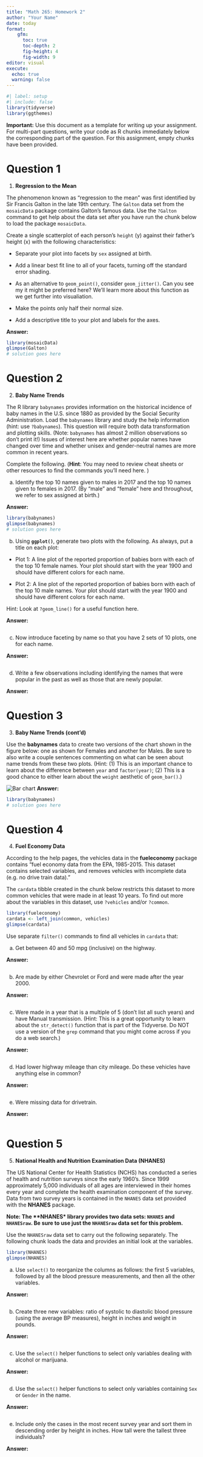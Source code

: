```yaml
---
title: "Math 265: Homework 2"
author: "Your Name"
date: today
format: 
    gfm: 
      toc: true
      toc-depth: 2
      fig-height: 4
      fig-width: 9
editor: visual
execute: 
  echo: true
  warning: false
---
```


```r
#| label: setup
#| include: false
library(tidyverse)
library(ggthemes)
```

**Important:** Use this document as a template for writing up your assignment. For multi-part questions, write your code as R chunks immediately below the corresponding part of the question. For this assignment, empty chunks have been provided.

# Question 1

1.  **Regression to the Mean**

The phenomenon known as "regression to the mean" was first identified by Sir Francis Galton in the late 19th century. The `Galton` data set from the `mosaicData` package contains Galton's famous data. Use the `?Galton` command to get help about the data set after you have run the chunk below to load the package `mosaicData`.

Create a single scatterplot of each person's `height` (y) against their father's height (x) with the following characteristics:

-   Separate your plot into facets by `sex` assigned at birth.

-   Add a linear best fit line to all of your facets, turning off the standard error shading.

-   As an alternative to `geom_point()`, consider `geom_jitter()`. Can you see my it might be preferred here? We'll learn more about this function as we get further into visualiation.

-   Make the points only half their normal size.

-   Add a descriptive title to your plot and labels for the axes.

**Answer:**

```r
library(mosaicData)
glimpse(Galton)
# solution goes here

```

# Question 2

2.  **Baby Name Trends**

The R library `babynames` provides information on the historical incidence of baby names in the U.S. since 1880 as provided by the Social Security Administration. Load the `babynames` library and study the help information (hint: use `?babynames`). This question will require both data transformation and plotting skills. (Note: `babynames` has almost 2 million observations so don't print it!) Issues of interest here are whether popular names have changed over time and whether unisex and gender-neutral names are more common in recent years.

Complete the following. (**Hint**: You may need to review cheat sheets or other resources to find the commands you'll need here. )

a.  Identify the top 10 names given to males in 2017 and the top 10 names given to females in 2017. (By "male" and "female" here and throughout, we refer to sex assigned at birth.)

**Answer:**

```r
library(babynames)
glimpse(babynames)
# solution goes here

```

b.  Using **`ggplot()`**, generate two plots with the following. As always, put a title on each plot:

-   Plot 1: A line plot of the reported proportion of babies born with each of the top 10 female names. Your plot should start with the year 1900 and should have different colors for each name.

-   Plot 2: A line plot of the reported proportion of babies born with each of the top 10 male names. Your plot should start with the year 1900 and should have different colors for each name.

Hint: Look at `?geom_line()` for a useful function here.

**Answer:**

```r

```

c.  Now introduce faceting by name so that you have 2 sets of 10 plots, one for each name.

**Answer:**

```r

```

d.  Write a few observations including identifying the names that were popular in the past as well as those that are newly popular.

**Answer:**

# Question 3

3.  **Baby Name Trends (cont'd)**

Use the **babynames** data to create two versions of the chart shown in the figure below: one as shown for Females and another for Males. Be sure to also write a couple sentences commenting on what can be seen about name trends from these two plots. (Hint: (1) This is an important chance to learn about the difference between `year` and `factor(year)`; (2) This is a good chance to either learn about the `weight` aesthetic of `geom_bar()`.)

![Bar chart](figs/names_chart.png) **Answer:**

```r
library(babynames)
# solution goes here

```

# Question 4

4.  **Fuel Economy Data**

According to the help pages, the vehicles data in the **fueleconomy** package contains "fuel economy data from the EPA, 1985-2015. This dataset contains selected variables, and removes vehicles with incomplete data (e.g. no drive train data)."

The `cardata` tibble created in the chunk below restricts this dataset to more common vehicles that were made in at least 10 years. To find out more about the variables in this dataset, use `?vehicles` and/or `?common`.

```r
library(fueleconomy)
cardata <- left_join(common, vehicles)
glimpse(cardata)
```

Use separate `filter()` commands to find all vehicles in `cardata` that:

a.  Get between 40 and 50 mpg (inclusive) on the highway.

**Answer:**

```r

```

b.  Are made by either Chevrolet or Ford and were made after the year 2000.

**Answer:**

```r

```

c.  Were made in a year that is a multiple of 5 (don't list all such years) and have Manual transmission. (Hint: This is a great opportunity to learn about the `str_detect()` function that is part of the Tidyverse. Do NOT use a version of the `grep` command that you might come across if you do a web search.)

**Answer:**

```r

```

d.  Had lower highway mileage than city mileage. Do these vehicles have anything else in common?

**Answer:**

```r

```

e.  Were missing data for drivetrain.

**Answer:**

```r

```

# Question 5

5.  **National Health and Nutrition Examination Data (NHANES)**

The US National Center for Health Statistics (NCHS) has conducted a series of health and nutrition surveys since the early 1960's. Since 1999 approximately 5,000 individuals of all ages are interviewed in their homes every year and complete the health examination component of the survey. Data from two survey years is contained in the `NHANES` data set provided with the **NHANES** package.

**Note: The \*\*NHANES\* library provides two data sets: `NHANES` and `NHANESraw`. Be sure to use just the `NHANESraw` data set for this problem.**

Use the `NHANESraw` data set to carry out the following separately. The following chunk loads the data and provides an initial look at the variables.

```r
library(NHANES)
glimpse(NHANES)
```

a.  Use `select()` to reorganize the columns as follows: the first 5 variables, followed by all the blood pressure measurements, and then all the other variables.

**Answer:**

```r

```

b.  Create three new variables: ratio of systolic to diastolic blood pressure (using the average BP measures), height in inches and weight in pounds.

**Answer:**

```r

```

c.  Use the `select()` helper functions to select only variables dealing with alcohol or marijuana.

**Answer:**

```r

```

d.  Use the `select()` helper functions to select only variables containing `Sex` or `Gender` in the name.

**Answer:**

```r

```

e.  Include only the cases in the most recent survey year and sort them in descending order by height in inches. How tall were the tallest three individuals?

**Answer:**

```r

```
